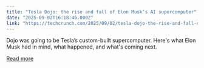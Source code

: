 ```yaml
---
title: "Tesla Dojo: the rise and fall of Elon Musk’s AI supercomputer"
date: "2025-09-02T16:18:46.000Z"
link: "https://techcrunch.com/2025/09/02/tesla-dojo-the-rise-and-fall-of-elon-musks-ai-supercomputer/"
---
```


Dojo was going to be Tesla’s custom-built supercomputer. Here's what Elon Musk had in mind, what happened, and what's coming next.

[Read more](https://techcrunch.com/2025/09/02/tesla-dojo-the-rise-and-fall-of-elon-musks-ai-supercomputer/)
